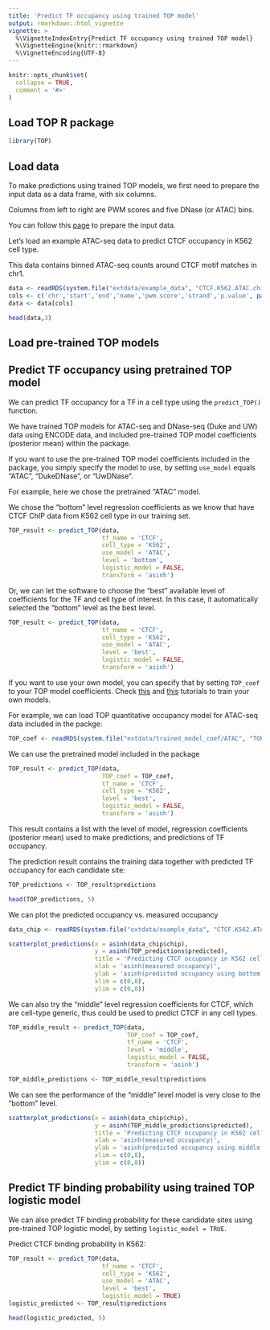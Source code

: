 ```yaml
---
title: 'Predict TF occupancy using trained TOP model'
output: rmarkdown::html_vignette
vignette: >
  %\VignetteIndexEntry{Predict TF occupancy using trained TOP model}
  %\VignetteEngine{knitr::rmarkdown}
  %\VignetteEncoding{UTF-8}
---
```


```r
knitr::opts_chunk$set(
  collapse = TRUE,
  comment = '#>'
)
```

Load TOP R package
---------------------
```r
library(TOP)
```

Load data
-----------

To make predictions using trained TOP models, 
we first need to prepare the input data as a data frame, with six columns.

Columns from left to right are PWM scores and five DNase (or ATAC) bins. 

You can follow this [page](data_preparation.html) to prepare the input data. 

Let's load an example ATAC-seq data to predict CTCF occupancy in K562 cell type. 

This data contains binned ATAC-seq counts around CTCF motif matches in chr1. 
```r
data <- readRDS(system.file("extdata/example_data", "CTCF.K562.ATAC.chip.example.data.rds", package = "TOP"))
cols <- c('chr','start','end','name','pwm.score','strand','p.value', paste0('bin', 1:5))
data <- data[cols]
```

```r
head(data,3)
```

Load pre-trained TOP models
--------------------------------

Predict TF occupancy using pretrained TOP model
------------------------------------------------

We can predict TF occupancy for a TF in a cell type using 
the `predict_TOP()` function.

We have trained TOP models for ATAC-seq and DNase-seq (Duke and UW) data using ENCODE data,
and included pre-trained TOP model coefficients (posterior mean) within the package.

If you want to use the pre-trained TOP model coefficients included in the package,
you simply specify the model to use, by setting `use_model` equals "ATAC", 
"DukeDNase", or "UwDNase". 

For example, here we chose the pretrained "ATAC" model.

We chose the "bottom" level regression coefficients 
as we know that have CTCF ChIP data from K562 cell type in our training set. 
```r
TOP_result <- predict_TOP(data, 
                          tf_name = 'CTCF', 
                          cell_type = 'K562', 
                          use_model = 'ATAC', 
                          level = 'bottom', 
                          logistic_model = FALSE, 
                          transform = 'asinh')
```

Or, we can let the software to choose the "best" available level of coefficients 
for the TF and cell type of interest. 
In this case, it automatically selected the "bottom" level as the best level.
```r
TOP_result <- predict_TOP(data, 
                          tf_name = 'CTCF', 
                          cell_type = 'K562', 
                          use_model = 'ATAC', 
                          level = 'best', 
                          logistic_model = FALSE, 
                          transform = 'asinh')
```

If you want to use your own model, you can specify that by setting `TOP_coef` to 
your TOP model coefficients. 
Check [this](train_TOP_model.html) and [this](train_TOP_logistic_model.html) 
tutorials to train your own models.

For example, we can load TOP quantitative occupancy model for ATAC-seq data 
included in the packge:
```r
TOP_coef <- readRDS(system.file("extdata/trained_model_coef/ATAC", "TOP_M5_posterior_mean_coef.rds", package = "TOP"))
```

We can use the pretrained model included in the package
```r
TOP_result <- predict_TOP(data, 
                          TOP_coef = TOP_coef, 
                          tf_name = 'CTCF', 
                          cell_type = 'K562', 
                          level = 'best', 
                          logistic_model = FALSE, 
                          transform = 'asinh')
```

This result contains a list with the level of model, 
regression coefficients (posterior mean) used to make predictions, 
and predictions of TF occupancy. 

The prediction result contains the training data together with predicted 
TF occupancy for each candidate site:
```r
TOP_predictions <- TOP_result$predictions

head(TOP_predictions, 5)
```

We can plot the predicted occupancy vs. measured occupancy
```r
data_chip <- readRDS(system.file("extdata/example_data", "CTCF.K562.ATAC.chip.example.data.rds", package = "TOP"))

scatterplot_predictions(x = asinh(data_chip$chip),
                        y = asinh(TOP_predictions$predicted),
                        title = 'Predicting CTCF occupancy in K562 cell',
                        xlab = 'asinh(measured occupancy)',
                        ylab = 'asinh(predicted occupancy using bottom level coefficients)',
                        xlim = c(0,8),
                        ylim = c(0,8))
```

We can also try the "middle" level regression coefficients for CTCF, 
which are cell-type generic, thus could be used to predict CTCF in any cell types.
```r
TOP_middle_result <- predict_TOP(data, 
                                 TOP_coef = TOP_coef, 
                                 tf_name = 'CTCF', 
                                 level = 'middle', 
                                 logistic_model = FALSE, 
                                 transform = 'asinh') 

TOP_middle_predictions <- TOP_middle_result$predictions
```

We can see the performance of the "middle" level model is very close to the "bottom" level.
```r
scatterplot_predictions(x = asinh(data_chip$chip),
                        y = asinh(TOP_middle_predictions$predicted),
                        title = 'Predicting CTCF occupancy in K562 cell',
                        xlab = 'asinh(measured occupancy)',
                        ylab = 'asinh(predicted occupancy using middle level coefficients)',
                        xlim = c(0,8),
                        ylim = c(0,8))
```


Predict TF binding probability using trained TOP logistic model
------------------------------------------------------------------

We can also predict TF binding probability for these candidate sites using 
pre-trained TOP logistic model, by setting `logistic_model = TRUE`.

Predict CTCF binding probability in K562:
```r
TOP_result <- predict_TOP(data, 
                          tf_name = 'CTCF',
                          cell_type = 'K562',
                          use_model = 'ATAC',
                          level = 'best',
                          logistic_model = TRUE)
logistic_predicted <- TOP_result$predictions

head(logistic_predicted, 5)
```

